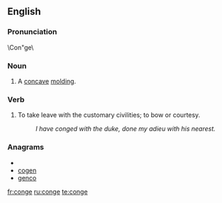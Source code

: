 {{also|congé}}

==English==
===Pronunciation===
\Con"ge\
===Noun===
{{en-noun}}

# A [[concave]] [[molding]].

===Verb===
{{en-verb|cong|ed}}
# {{intransitive}} To take leave with the customary civilities; to bow or courtesy.
#:''I have conged with the duke, done my adieu with his nearest.''

===Anagrams===
* {{alphagram|cegno}}
* [[cogen#English|cogen]]
* [[genco#English|genco]]


[[fr:conge]]
[[ru:conge]]
[[te:conge]]